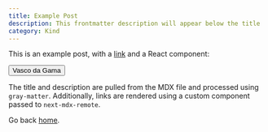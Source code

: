```yaml
---
title: Example Post
description: This frontmatter description will appear below the title
category: Kind
---
```


This is an example post, with a [link](https://nextjs.org) and a React component:

<Button>Vasco da Gama</Button>

The title and description are pulled from the MDX file and processed using `gray-matter`. Additionally, links are rendered using a custom component passed to `next-mdx-remote`.

Go back [home](/).
